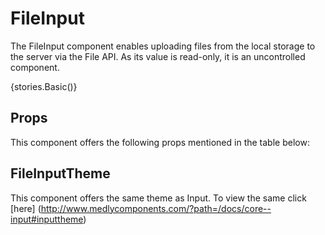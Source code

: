 
<Meta title="Core" component={FileInput} />

# FileInput

The FileInput component enables uploading files from the local storage to the server via the File API. As its value is read-only, it is an uncontrolled component.

<Preview withToolbar>
    <Story name="FileInput">{stories.Basic()}</Story>
</Preview>

## Props

This component offers the following props mentioned in the table below:

<Props of={FileInput} />

## FileInputTheme

This component offers the same theme as Input. To view the same click [here] (http://www.medlycomponents.com/?path=/docs/core--input#inputtheme)

